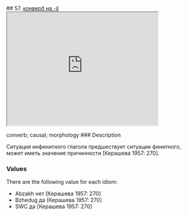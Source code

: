 ## 57. <a href =  'https://agricolamz.github.io/The_Circassian_Isoglosses_Database/57.html'>конверб на -ŝ</a><div class='box'><iframe src='https://agricolamz.github.io/The_Circassian_Isoglosses_Database/57.html' width = '400px' height = '300px'></iframe></div>converb; causal; morphology
### Description

Ситуация инфинитного глагола предшествует ситуации финитного, может иметь значение причинности [Керашева 1957: 270].

### Values
There are the following value for each idiom:

* Abzakh  нет [Керашева 1957: 270] 
* Bzhedug  да [Керашева 1957: 270] 
* SWC  да [Керашева 1957: 270] 

